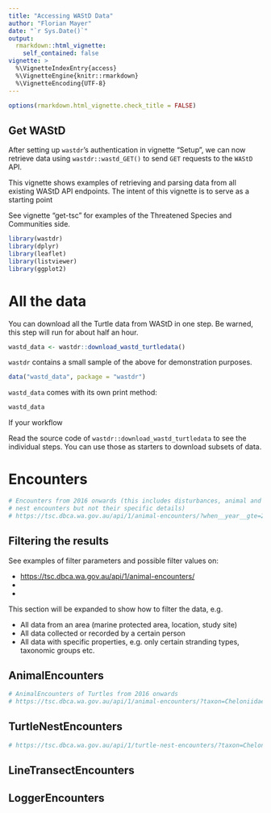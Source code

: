 ```yaml
---
title: "Accessing WAStD Data"
author: "Florian Mayer"
date: "`r Sys.Date()`"
output: 
  rmarkdown::html_vignette:
    self_contained: false
vignette: >
  %\VignetteIndexEntry{access}
  %\VignetteEngine{knitr::rmarkdown}
  %\VignetteEncoding{UTF-8}
---
```


```r
options(rmarkdown.html_vignette.check_title = FALSE)
```


## Get WAStD

After setting up `wastdr`'s authentication in vignette "Setup", 
we can now retrieve data using `wastdr::wastd_GET()` to send `GET` 
requests to the `WAStD` API.

This vignette shows examples of retrieving and parsing data from all 
existing WAStD API endpoints. The intent of this vignette is to serve as a 
starting point

See vignette "get-tsc" for examples of the Threatened Species and Communities side. 

```r
library(wastdr)
library(dplyr)
library(leaflet)
library(listviewer)
library(ggplot2)
```

# All the data
You can download all the Turtle data from WAStD in one step.
Be warned, this step will run for about half an hour.
```r
wastd_data <- wastdr::download_wastd_turtledata()
```

`wastdr` contains a small sample of the above for demonstration purposes.

```r
data("wastd_data", package = "wastdr")
```

`wastd_data` comes with its own print method:

```r
wastd_data
```

If your workflow

Read the source code of `wastdr::download_wastd_turtledata` to see the individual
steps. You can use those as starters to download subsets of data.

# Encounters
```r
# Encounters from 2016 onwards (this includes disturbances, animal and turtle 
# nest encounters but not their specific details)
# https://tsc.dbca.wa.gov.au/api/1/animal-encounters/?when__year__gte=2016

```

## Filtering the results
See examples of filter parameters and possible filter values on:

* [https://tsc.dbca.wa.gov.au/api/1/animal-encounters/](https://tsc.dbca.wa.gov.au/api/1/animal-encounters/)
* []()
* []()

This section will be expanded to show how to filter the data, e.g.

* All data from an area (marine protected area, location, study site)
* All data collected or recorded by a certain person
* All data with specific properties, e.g. only certain stranding types, taxonomic groups etc.

## AnimalEncounters
```r
# AnimalEncounters of Turtles from 2016 onwards
# https://tsc.dbca.wa.gov.au/api/1/animal-encounters/?taxon=Cheloniidae&when__year__gte=2016
```

## TurtleNestEncounters

```r
# https://tsc.dbca.wa.gov.au/api/1/turtle-nest-encounters/?taxon=Cheloniidae&when__year__gte=2016
```


## LineTransectEncounters

## LoggerEncounters



